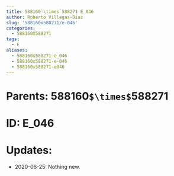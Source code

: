 ```yaml
---
title: 588160`\times`588271 E_046
author: Roberto Villegas-Diaz
slug: '588160x588271/e-046'
categories:
  - 588160X588271
tags:
  - E
aliases:
  - 588160x588271-e_046
  - 588160x588271-e-046
  - 588160x588271-e046
---
```


# **Parents**: 588160`$\times$`588271
# **ID**: E_046
# **Updates**: 
 - 2020-06-25: Nothing new.
